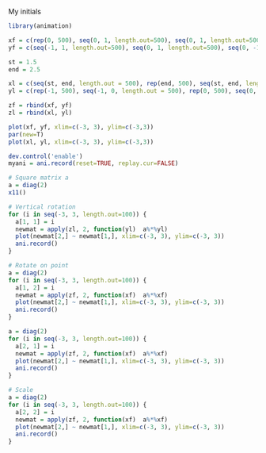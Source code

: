 My initials

```r
library(animation)

xf = c(rep(0, 500), seq(0, 1, length.out=500), seq(0, 1, length.out=500))
yf = c(seq(-1, 1, length.out=500), seq(0, 1, length.out=500), seq(0, -1, length.out=500))

st = 1.5
end = 2.5

xl = c(seq(st, end, length.out = 500), rep(end, 500), seq(st, end, length.out = 500), rep(st, 500), seq(st, end, length.out = 500))
yl = c(rep(-1, 500), seq(-1, 0, length.out = 500), rep(0, 500), seq(0, 1, length.out = 500), rep(1, 500))

zf = rbind(xf, yf)
zl = rbind(xl, yl)

plot(xf, yf, xlim=c(-3, 3), ylim=c(-3,3))
par(new=T)
plot(xl, yl, xlim=c(-3, 3), ylim=c(-3,3))

dev.control('enable')
myani = ani.record(reset=TRUE, replay.cur=FALSE)

# Square matrix a
a = diag(2)
x11()

# Vertical rotation
for (i in seq(-3, 3, length.out=100)) {
  a[1, 1] = i
  newmat = apply(zl, 2, function(yl)  a%*%yl)
  plot(newmat[2,] ~ newmat[1,], xlim=c(-3, 3), ylim=c(-3, 3))
  ani.record()
}

# Rotate on point
a = diag(2)
for (i in seq(-3, 3, length.out=100)) {
  a[1, 2] = i
  newmat = apply(zf, 2, function(xf)  a%*%xf)
  plot(newmat[2,] ~ newmat[1,], xlim=c(-3, 3), ylim=c(-3, 3))
  ani.record()
}

a = diag(2)
for (i in seq(-3, 3, length.out=100)) {
  a[2, 1] = i
  newmat = apply(zf, 2, function(xf)  a%*%xf)
  plot(newmat[2,] ~ newmat[1,], xlim=c(-3, 3), ylim=c(-3, 3))
  ani.record()
}

# Scale
a = diag(2)
for (i in seq(-3, 3, length.out=100)) {
  a[2, 2] = i
  newmat = apply(zf, 2, function(xf)  a%*%xf)
  plot(newmat[2,] ~ newmat[1,], xlim=c(-3, 3), ylim=c(-3, 3))
  ani.record()
}
```